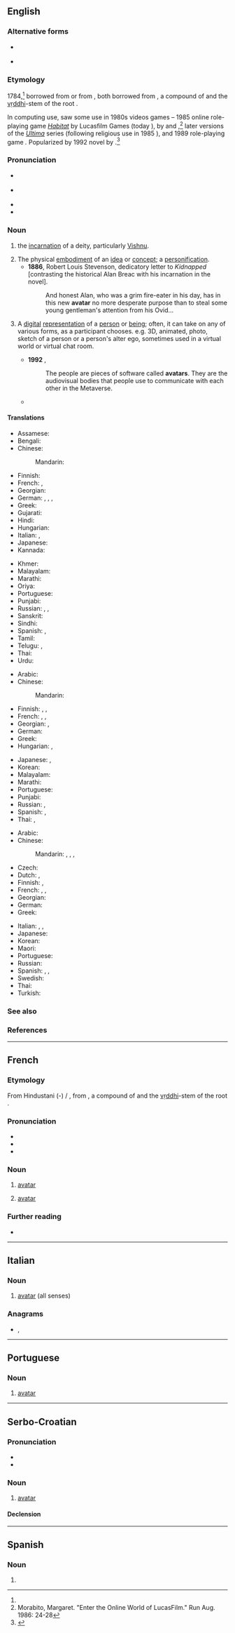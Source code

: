 {{also|Avatar}}
==English==
{{was wotd|2010|July|2}}
{{wikipedia|Avatar (Hinduism)}}

===Alternative forms===
* {{l|en|avatara}} {{qualifier|rare}}
* {{l|en|Avator}} {{qualifier|obsolete}}

===Etymology===
1784,<ref name="oetyld"/> borrowed from {{bor|en|hi|अवतार}} or from {{bor|en|ur|sc=ur-Arab|اوتار|tr=avatār}}, both borrowed from {{der|en|sa|अवतार|tr=ava-tāra||descent of a deity from a heaven}}, a compound of {{m|sa|अव||off, away, down}} and the [[vṛddhi]]-stem of the root {{m|sa|तरति|tr=√tṝ||to cross}}.

In computing use, saw some use in 1980s videos games – 1985 online role-playing game ''[[w:Habitat (video game)|Habitat]]'' by Lucasfilm Games (today {{w|LucasArts}}), by {{w|Chip Morningstar}} and {{w|Randy Farmer}},<ref name="Morabito">Morabito, Margaret. "Enter the Online World of LucasFilm." Run Aug. 1986: 24-28</ref> later versions of the ''[[w:Ultima (video game series)|Ultima]]'' series (following religious use in 1985 ''{{w|Ultima IV: Quest of the Avatar}}''), and 1989 {{w|pen and paper}} role-playing game ''{{w|Shadowrun}}.'' Popularized by 1992 novel ''{{w|Snow Crash}}'' by {{w|Neal Stephenson}}.<ref name="oetyld">{{R:Online Etymology Dictionary}}</ref>

===Pronunciation===
* {{a|UK}} {{IPA|/ˌæv.əˈtɑ/|/ˈæv.ə.tɑ/|lang=en}}
* {{a|US}} {{IPA|/ˈæv.ə.tɑɹ/|lang=en}}
* {{audio|en-us-avatar.ogg|Audio (US)|lang=en}}
* {{hyphenation|av|a|tar|lang=en}}

===Noun===
{{en-noun}}

# {{lb|en|Hinduism}} the [[incarnation]] of a deity, particularly [[Vishnu]].
# The physical [[embodiment]] of an [[idea]] or [[concept]]; a [[personification]].
#* '''1886''', Robert Louis Stevenson, dedicatory letter to ''Kidnapped'' [contrasting the historical Alan Breac with his incarnation in the novel].
#*: And honest Alan, who was a grim fire-eater in his day, has in this new '''avatar''' no more desperate purpose than to steal some young gentleman's attention from his Ovid...
# {{lb|en|computing|or|video games}} A [[digital]] [[representation]] of a [[person]] or [[being]]; often, it can take on any of various forms, as a participant chooses. e.g. 3D, animated, photo, sketch of a person or a person's alter ego, sometimes used in a virtual world or virtual chat room.
#* '''1992''' {{w|Neal Stephenson}}, ''{{w|Snow Crash}}''
#*: The people are pieces of software called '''avatars'''. They are the audiovisual bodies that people use to communicate with each other in the Metaverse.
#* {{quote-journal|author=Roger Cohen|authorlink=Roger Cohen|title=The past in our future &#91;print version: ''International Herald Tribune Magazine'', 2013, p.&nbsp;21&#93;|url=http://www.nytimes.com/2013/11/28/opinion/the-past-in-our-future.html|newspaper={{w|The New York Times}}|date=27 November 2013|passage=Devices now track and record our every move and, whether we like it or not, each one of us will bequeath to posterity a virtual '''avatar''', a digital being whose calls, messages, transactions, loves and losses will live on in a vast, unregulated cyberspace. The afterlife has arrived, at least for our cyberbeings.}}

====Translations====
{{trans-top|The earthly incarnation of a deity, particularly Vishnu}}
* Assamese: {{t|as|অৱতাৰ}}
* Bengali: {{t+|bn|অবতার}}
* Chinese:
*: Mandarin: {{t+|cmn|化身|tr=huàshēn|sc=Hans}}
* Finnish: {{t+|fi|avatar}}
* French: {{t+|fr|avatar|m}}, {{t+|fr|incarnation}}
* Georgian: {{t|ka|ავატარა}}
* German: {{t+|de|Avatar|m}}, {{t+|de|Avatara|m}}, {{t|de|Herabkunft|f}}, {{t+|de|Inkarnation|f}}
* Greek: {{t|el|αβατάρα|f}}
* Gujarati: {{t|gu|અવતાર|tr=avatār|sc=Gujr}}
* Hindi: {{t+|hi|अवतार|tr=avatār|sc=Deva}}
* Hungarian: {{t|hu|avatára}}
* Italian: {{t+|it|avatar|m}}, {{t+|it|incarnazione}}
* Japanese: {{t|ja|天降|tr=[[あまくだり]], amakudari|sc=Jpan}}
* Kannada: {{t+|kn|ಅವತಾರ|sc=Knda}}
{{trans-mid}}
* Khmer: {{t+|km|អវតារ|tr=a’vea’taa}}
* Malayalam: {{t|ml|അവതാർ}}
* Marathi: {{t|mr|अवतार|tr=avatāra|sc=Deva}}
* Oriya: {{t|or|ଅବତାର}}
* Portuguese: {{t+|pt|avatar|m}}
* Punjabi: {{t+|pa|ਅਵਤਾਰ|m|tr=avatāra|sc=Guru}}
* Russian: {{t+|ru|авата́ра|f}}, {{t+|ru|авата́р|m}}, {{t+|ru|воплоще́ние|n}}
* Sanskrit: {{t+|sa|अवतार|tr=ava-tāra}}
* Sindhi: {{t|sd|اوتار}}
* Spanish: {{t+|es|avatar|m}}, {{t|es|encarnación}}
* Tamil: {{t+|ta|அவதாரம்|sc=Taml}}
* Telugu: {{t+|te|అవతారము}}, {{t+|te|అవతారం}}
* Thai: {{t+|th|อวตาร}}
* Urdu: {{t|ur|اوتار}}
{{trans-bottom}}

{{trans-top|The physical embodiment of an idea or concept; a personification}}
* Arabic: {{t|ar|أَفَاتَار|m|tr=ʾafatār}}
* Chinese:
*: Mandarin: {{t+|cmn|化身|tr=huàshēn|sc=Hani}}
* Finnish: {{t+|fi|avatar}}, {{t|fi|ruumiillistuma}}, {{t+|fi|henkilöitymä}}
* French: {{t+|fr|avatar|m}}, {{t+|fr|matérialisation}}, {{t+|fr|personnification}}
* Georgian: {{t|ka|განსხეულება}}, {{t|ka|პერსონიფიკაცია}}
* German: {{t|de|Verkörperung|f}}
* Greek: {{t+|el|ενσάρκωση|f}}
* Hungarian: {{t+|hu|inkarnáció}}, {{t+|hu|megtestesülés}}
{{trans-mid}}
* Japanese: {{t+|ja|化身|tr=けしん, keshin}}, {{t|ja|アバター|tr=abatā}}
* Korean: {{t+|ko|아바타}}
* Malayalam: {{t+|ml|അവതാരം|sc=Mlym}}
* Marathi: {{t|mr|अवतार|m|tr=avatāra|sc=Deva}}
* Portuguese: {{t+|pt|personificação|f}}
* Punjabi: {{t+|pa|ਅਵਤਾਰ|tr=avatāra|sc=Guru}}
* Russian: {{t+|ru|воплоще́ние|n}}, {{t+|ru|авата́р|m}}
* Spanish: {{t|es|materialización|f}}, {{t+|es|personificación|f}}
* Thai: {{t|th|บุคคลวัต}}, {{t|th|บุคลาธิษฐาน}}
{{trans-bottom}}

{{trans-top|A digital representation of a person or being}}
* Arabic: {{t|ar|أَفَاتَار|m|tr=ʾafatār}}
* Chinese:
*: Mandarin: {{t|cmn|紙娃娃|sc=Hani}}, {{t|cmn|纸娃娃|tr=zhǐwáwá|sc=Hani}}, {{t+|cmn|頭像|sc=Hani}}, {{t+|cmn|头像|tr=tóuxiàng|sc=Hani}}
* Czech: {{t|cs|avatar|m}}
* Dutch: {{t+|nl|avatar|c}}, {{qualifier|informal}} {{t|nl|ava|c}}
* Finnish: {{t+|fi|avatar}}, {{t+|fi|hahmo}}
* French: {{t+|fr|avatar|m}}, {{t+|fr|emblème}}, {{t+|fr|symbole}}
* Georgian: {{t|ka|ავატარი}}
* German: {{t+|de|Avatar|m}}
* Greek: {{t|el|αβατάρ|n}}
{{trans-mid}}
* Italian: {{t+|it|avatar|m}}, {{t+|it|emblema}}, {{t+|it|simbolo}}
* Japanese: {{t|ja|アバター|tr=abatā}}
* Korean: {{t+|ko|아바타}}
* Maori: {{t|mi|tuatangata}}
* Portuguese: {{t+|pt|avatar|m}}
* Russian: {{t+|ru|авата́р|m}}
* Spanish: {{t+|es|avatar|m}}, {{t+|es|emblema}}, {{t+|es|símbolo}}
* Swedish: {{t+|sv|avatar}}
* Thai: {{t+|th|อวตาร}}
* Turkish: {{t+|tr|avatar}}
{{trans-bottom}}

===See also===
{{comcatlite|Avatar}}

===References===
<references/>

----

==French==

===Etymology===
From Hindustani ({{etyl|hi|fr}}-{{etyl|ur|fr}}) {{m|hi|sc=Deva|अवतार}} / {{m|ur|sc=ur-Arab|اوتار|tr=avatār}}, from {{etyl|sa|fr}} {{m|sa|अवतार|tr=ava-tāra||descent of a deity from a heaven}}, a compound of {{m|sa|अव||off, away, down}} and the [[vṛddhi]]-stem of the root {{m|sa|तरति|tr=√tṝ||to cross}}.

===Pronunciation===
* {{IPA|/a.va.taʁ/|lang=fr}}
* {{homophones|avatars|lang=fr}}
* {{hyphenation|a|va|tar|lang=fr}}

===Noun===
{{fr-noun|m}}

# {{lb|fr|religion|hinduism}} [[avatar#English|avatar]]
# {{lb|fr|computing}} [[avatar#English|avatar]]

===Further reading===
* {{R:TLFi}}

----

==Italian==

===Noun===
{{wikipedia|lang=it}}
{{head|it|noun|g=m|invariable}}

# [[#English|avatar]] (all senses)

===Anagrams===
* {{l|it|tarava}}, {{l|it|varata}}

----

==Portuguese==

===Noun===
{{head|pt|noun|g=m}}

# [[#English|avatar]]

----

==Serbo-Croatian==

===Pronunciation===
* {{IPA|/aʋǎtaːr/|lang=sh}}
* {{hyphenation|a|va|tar|lang=sh}}

===Noun===
{{sh-noun|g=m|head=avàtār}}

# [[#English|avatar]]

====Declension====
{{sh-decl-noun|avàtār|avatari
|avatára|avatara
|avataru|avatarima
|avatara|avatare
|avatare|avatari
|avataru|avatarima
|avatarom|avatarima
}}

----

==Spanish==

===Noun===
{{es-noun|m|avatares}}

# {{l|en|avatar}}